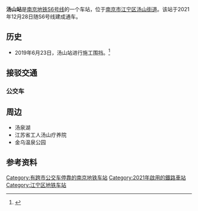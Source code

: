 {{Infobox station
|name = 汤山
|eng_name = TANGSHAN
|former = 
|linecolour = {{南京地铁颜色|S6|s}}
|image = 20211230 汤山站 站台和大字壁.jpg
|caption = 汤山站站台和大字壁（2021年12月）
|code = 
|address = {{CHN}}[[江苏省|江苏省]][[南京市|南京市]][[江宁区|江宁区]]
|coordinates = {{coord|32.04971297105|119.0624262830|display=inline,title}}
|structure = 地下车站
|interchange = 
|hall = 地下站厅
|line = {{南京地铁路线标志|S6|full}}
|connections = [[南京公交|南京公交]]<br>[[句容公交|句容公交]]
|operator = 
|opened = 2021年12月28日
|opening = 
|platform = 1个岛式站台
|exits = 
|first = 
|last = 
|adjacent = 
{{Adjacent stations|system=NJM
|line1=S6|left1=南京猿人洞|right1=泉都大街
}}
|route_map=
}}
'''汤山站'''是[[南京地铁S6号线|南京地铁S6号线]]的一个车站，位于[[南京市|南京市]][[江宁区|江宁区]][[汤山街道|汤山街道]]。该站于2021年12月28日随S6号线建成通车。

==历史==
* 2019年6月23日，汤山站进行施工围挡。<ref>{{cite news|url=http://news.jstv.com/wap/a/20190625/1561425686258.shtml|title=宁句城际汤山镇站施工围挡|date=2019-06-25|accessdate=2021-02-28|publisher=荔枝新闻}}</ref>

==接驳交通==
===公交车===
{{南京公交线路简单列表|station=汤山东（近2、3出口）|D19|837|843|902|903|926|927}}

==周边==
* 汤泉湖
* 江苏省工人汤山疗养院
* 金乌温泉公园

==参考资料==
{{reflist}}
{{宁句城际轨道交通车站}}

[[Category:有跨市公交车停靠的南京地铁车站|Category:有跨市公交车停靠的南京地铁车站]]
[[Category:2021年啟用的鐵路車站|Category:2021年啟用的鐵路車站]]
[[Category:江宁区地铁车站|Category:江宁区地铁车站]]